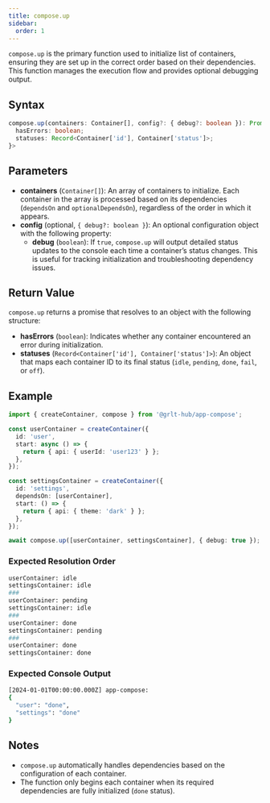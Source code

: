 ```yaml
---
title: compose.up
sidebar:
  order: 1
---
```


`compose.up` is the primary function used to initialize list of containers, ensuring they are set up in the correct order based on their dependencies. This function manages the execution flow and provides optional debugging output.

## Syntax

```ts
compose.up(containers: Container[], config?: { debug?: boolean }): Promise<{
  hasErrors: boolean;
  statuses: Record<Container['id'], Container['status']>;
}>
```

## Parameters

- **containers** (`Container[]`): An array of containers to initialize. Each container in the array is processed based on its dependencies (`dependsOn` and `optionalDependsOn`), regardless of the order in which it appears.
- **config** (optional, `{ debug?: boolean }`): An optional configuration object with the following property:
  - **debug** (`boolean`): If `true`, `compose.up` will output detailed status updates to the console each time a container’s status changes. This is useful for tracking initialization and troubleshooting dependency issues.

## Return Value

`compose.up` returns a promise that resolves to an object with the following structure:

- **hasErrors** (`boolean`): Indicates whether any container encountered an error during initialization.
- **statuses** (`Record<Container['id'], Container['status']>`): An object that maps each container ID to its final status (`idle`, `pending`, `done`, `fail`, or `off`).

## Example

```ts
import { createContainer, compose } from '@grlt-hub/app-compose';

const userContainer = createContainer({
  id: 'user',
  start: async () => {
    return { api: { userId: 'user123' } };
  },
});

const settingsContainer = createContainer({
  id: 'settings',
  dependsOn: [userContainer],
  start: () => {
    return { api: { theme: 'dark' } };
  },
});

await compose.up([userContainer, settingsContainer], { debug: true });
```

### Expected Resolution Order

```sh
userContainer: idle
settingsContainer: idle
###
userContainer: pending
settingsContainer: idle
###
userContainer: done
settingsContainer: pending
###
userContainer: done
settingsContainer: done
```

### Expected Console Output

```sh
[2024-01-01T00:00:00.000Z] app-compose:
{
  "user": "done",
  "settings": "done"
}
```

## Notes

- `compose.up` automatically handles dependencies based on the configuration of each container.
- The function only begins each container when its required dependencies are fully initialized (`done` status).
